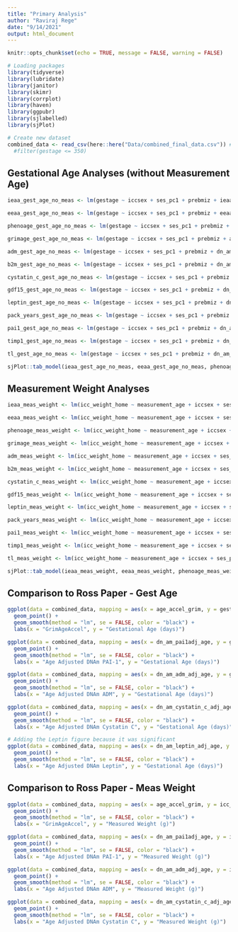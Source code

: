 ```yaml
---
title: "Primary Analysis"
author: "Raviraj Rege"
date: "9/14/2021"
output: html_document
---
```


```r
knitr::opts_chunk$set(echo = TRUE, message = FALSE, warning = FALSE)
```

```r
# Loading packages
library(tidyverse)
library(lubridate)
library(janitor)
library(skimr)
library(corrplot)
library(haven)
library(ggpubr)
library(sjlabelled)
library(sjPlot)

# Create new dataset
combined_data <- read_csv(here::here("Data/combined_final_data.csv")) #%>%
  #filter(gestage <= 350)
```

## Gestational Age Analyses (without Measurement Age)

```r
ieaa_gest_age_no_meas <- lm(gestage ~ iccsex + ses_pc1 + prebmiz + ieaa, data = combined_data)

eeaa_gest_age_no_meas <- lm(gestage ~ iccsex + ses_pc1 + prebmiz + eeaa, data = combined_data)

phenoage_gest_age_no_meas <- lm(gestage ~ iccsex + ses_pc1 + prebmiz + age_accel_pheno, data = combined_data)

grimage_gest_age_no_meas <- lm(gestage ~ iccsex + ses_pc1 + prebmiz + age_accel_grim, data = combined_data)

adm_gest_age_no_meas <- lm(gestage ~ iccsex + ses_pc1 + prebmiz + dn_am_adm_adj_age, data = combined_data)

b2m_gest_age_no_meas <- lm(gestage ~ iccsex + ses_pc1 + prebmiz + dn_am_b2m_adj_age, data = combined_data)

cystatin_c_gest_age_no_meas <- lm(gestage ~ iccsex + ses_pc1 + prebmiz + dn_am_cystatin_c_adj_age, data = combined_data)

gdf15_gest_age_no_meas <- lm(gestage ~ iccsex + ses_pc1 + prebmiz + dn_am_gdf15adj_age, data = combined_data)

leptin_gest_age_no_meas <- lm(gestage ~ iccsex + ses_pc1 + prebmiz + dn_am_leptin_adj_age, data = combined_data)

pack_years_gest_age_no_meas <- lm(gestage ~ iccsex + ses_pc1 + prebmiz + dn_am_packyrs_adj_age, data = combined_data)

pai1_gest_age_no_meas <- lm(gestage ~ iccsex + ses_pc1 + prebmiz + dn_am_pai1adj_age, data = combined_data)

timp1_gest_age_no_meas <- lm(gestage ~ iccsex + ses_pc1 + prebmiz + dn_am_timp1adj_age, data = combined_data)

tl_gest_age_no_meas <- lm(gestage ~ iccsex + ses_pc1 + prebmiz + dn_am_tl_adj_age, data = combined_data)

sjPlot::tab_model(ieaa_gest_age_no_meas, eeaa_gest_age_no_meas, phenoage_gest_age_no_meas, grimage_gest_age_no_meas, adm_gest_age_no_meas, b2m_gest_age_no_meas, cystatin_c_gest_age_no_meas, gdf15_gest_age_no_meas, leptin_gest_age_no_meas, pack_years_gest_age_no_meas, pai1_gest_age_no_meas, timp1_gest_age_no_meas, tl_gest_age_no_meas, show.se = TRUE, show.stat = TRUE, show.std = TRUE)

```

## Measurement Weight Analyses

```r
ieaa_meas_weight <- lm(icc_weight_home ~ measurement_age + iccsex + ses_pc1 + prebmiz + ieaa, data = combined_data)

eeaa_meas_weight <- lm(icc_weight_home ~ measurement_age + iccsex + ses_pc1 + prebmiz + eeaa, data = combined_data)

phenoage_meas_weight <- lm(icc_weight_home ~ measurement_age + iccsex + ses_pc1 + prebmiz + age_accel_pheno, data = combined_data)

grimage_meas_weight <- lm(icc_weight_home ~ measurement_age + iccsex + ses_pc1 + prebmiz + age_accel_grim, data = combined_data)

adm_meas_weight <- lm(icc_weight_home ~ measurement_age + iccsex + ses_pc1 + prebmiz + dn_am_adm_adj_age, data = combined_data)

b2m_meas_weight <- lm(icc_weight_home ~ measurement_age + iccsex + ses_pc1 + prebmiz + dn_am_b2m_adj_age, data = combined_data)

cystatin_c_meas_weight <- lm(icc_weight_home ~ measurement_age + iccsex + ses_pc1 + prebmiz + dn_am_cystatin_c_adj_age, data = combined_data)

gdf15_meas_weight <- lm(icc_weight_home ~ measurement_age + iccsex + ses_pc1 + prebmiz + dn_am_gdf15adj_age, data = combined_data)

leptin_meas_weight <- lm(icc_weight_home ~ measurement_age + iccsex + ses_pc1 + prebmiz + dn_am_leptin_adj_age, data = combined_data)

pack_years_meas_weight <- lm(icc_weight_home ~ measurement_age + iccsex + ses_pc1 + prebmiz + dn_am_packyrs_adj_age, data = combined_data)

pai1_meas_weight <- lm(icc_weight_home ~ measurement_age + iccsex + ses_pc1 + prebmiz + dn_am_pai1adj_age, data = combined_data)

timp1_meas_weight <- lm(icc_weight_home ~ measurement_age + iccsex + ses_pc1 + prebmiz + dn_am_timp1adj_age, data = combined_data)

tl_meas_weight <- lm(icc_weight_home ~ measurement_age + iccsex + ses_pc1 + prebmiz + dn_am_tl_adj_age, data = combined_data)

sjPlot::tab_model(ieaa_meas_weight, eeaa_meas_weight, phenoage_meas_weight, grimage_meas_weight, adm_meas_weight, b2m_meas_weight, cystatin_c_meas_weight, gdf15_meas_weight, leptin_meas_weight, pack_years_meas_weight, pai1_meas_weight, timp1_meas_weight, tl_meas_weight, show.se = TRUE, show.stat = TRUE, show.std = TRUE)
```

## Comparison to Ross Paper - Gest Age

```r
ggplot(data = combined_data, mapping = aes(x = age_accel_grim, y = gestage)) +
  geom_point() +
  geom_smooth(method = "lm", se = FALSE, color = "black") +
  labs(x = "GrimAgeAccel", y = "Gestational Age (days)")

ggplot(data = combined_data, mapping = aes(x = dn_am_pai1adj_age, y = gestage)) +
  geom_point() +
  geom_smooth(method = "lm", se = FALSE, color = "black") +
  labs(x = "Age Adjusted DNAm PAI-1", y = "Gestational Age (days)")

ggplot(data = combined_data, mapping = aes(x = dn_am_adm_adj_age, y = gestage)) +
  geom_point() +
  geom_smooth(method = "lm", se = FALSE, color = "black") +
  labs(x = "Age Adjusted DNAm ADM", y = "Gestational Age (days)")

ggplot(data = combined_data, mapping = aes(x = dn_am_cystatin_c_adj_age, y = gestage)) +
  geom_point() +
  geom_smooth(method = "lm", se = FALSE, color = "black") +
  labs(x = "Age Adjusted DNAm Cystatin C", y = "Gestational Age (days)")

# Adding the Leptin figure because it was significant
ggplot(data = combined_data, mapping = aes(x = dn_am_leptin_adj_age, y = gestage)) +
  geom_point() +
  geom_smooth(method = "lm", se = FALSE, color = "black") +
  labs(x = "Age Adjusted DNAm Leptin", y = "Gestational Age (days)")

```

## Comparison to Ross Paper - Meas Weight

```r
ggplot(data = combined_data, mapping = aes(x = age_accel_grim, y = icc_weight_home)) +
  geom_point() +
  geom_smooth(method = "lm", se = FALSE, color = "black") +
  labs(x = "GrimAgeAccel", y = "Measured Weight (g)")

ggplot(data = combined_data, mapping = aes(x = dn_am_pai1adj_age, y = icc_weight_home)) +
  geom_point() +
  geom_smooth(method = "lm", se = FALSE, color = "black") +
  labs(x = "Age Adjusted DNAm PAI-1", y = "Measured Weight (g)")

ggplot(data = combined_data, mapping = aes(x = dn_am_adm_adj_age, y = icc_weight_home)) +
  geom_point() +
  geom_smooth(method = "lm", se = FALSE, color = "black") +
  labs(x = "Age Adjusted DNAm ADM", y = "Measured Weight (g)")

ggplot(data = combined_data, mapping = aes(x = dn_am_cystatin_c_adj_age, y = icc_weight_home)) +
  geom_point() +
  geom_smooth(method = "lm", se = FALSE, color = "black") +
  labs(x = "Age Adjusted DNAm Cystatin C", y = "Measured Weight (g)")

```
